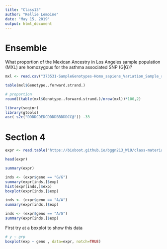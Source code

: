 ```yaml
---
title: "Class13"
author: "Kellie Lemoine"
date: "May 15, 2019"
output: html_document
---
```


# Ensemble

What proportion of the Mexican Ancestry in Los Angeles sample population (MXL)
are homozygous for the asthma associated SNP (G|G)? 

```r
mxl <- read.csv("373531-SampleGenotypes-Homo_sapiens_Variation_Sample_rs8067378.csv")
```

```r
table(mxl$Genotype..forward.strand.)
```

```r
# proportion
round((table(mxl$Genotype..forward.strand.)/nrow(mxl))*100,2)
```

```r
library(seqinr)
library(gtools)
asc( s2c("DDDDCDEDCDDDDBBDDDCC@")) -33
```

# Section 4

```r
expr <- read.table("https://bioboot.github.io/bggn213_W19/class-material/rs8067378_ENSG00000172057.6.txt")

head(expr)
```

```r
summary(expr)
```

```r
inds <- (expr$geno == "G/G")
summary(expr[inds,]$exp)
hist(expr[inds,]$exp)
boxplot(expr[inds,]$exp)
```

```r
inds <- (expr$geno == "A/A")
summary(expr[inds,]$exp)
```

```r
inds <- (expr$geno == "A/G")
summary(expr[inds,]$exp)
```


First try at a boxplot to show this data

```r
# y ~ grp
boxplot(exp ~ geno , data=expr, notch=TRUE)
```






















